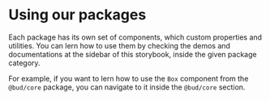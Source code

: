 
<Meta title="Introduction/Usage" />

# Using our packages

Each package has its own set of components, which custom properties and utilities. You can lern how to use them by checking the demos and documentations at the sidebar of this storybook, inside the given package category.

For example, if you want to lern how to use the `Box` component from the `@bud/core` package, you can navigate to it inside the `@bud/core` section.
